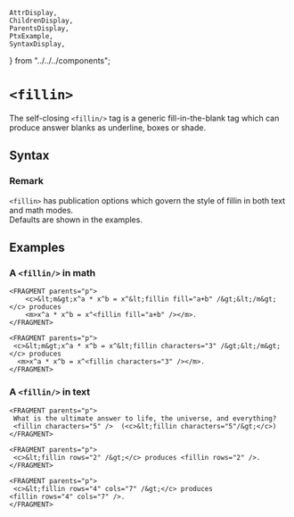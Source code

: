     AttrDisplay,
    ChildrenDisplay,
    ParentsDisplay,
    PtxExample,
    SyntaxDisplay,
} from "../../../components";

# `<fillin>`

The self-closing `<fillin/>` tag is a generic fill-in-the-blank tag 
which can produce answer blanks as underline, boxes or shade.

## Syntax

<SyntaxDisplay name="fillin" />

### Remark
`<fillin>` has publication options which govern the style 
of fillin in both text and math modes.  
 Defaults are shown in the examples.

## Examples

### A `<fillin/>` in math

```ptx-example
<FRAGMENT parents="p">
    <c>&lt;m&gt;x^a * x^b = x^&lt;fillin fill="a+b" /&gt;&lt;/m&gt;</c> produces
    <m>x^a * x^b = x^<fillin fill="a+b" /></m>.
</FRAGMENT>

<FRAGMENT parents="p">
 <c>&lt;m&gt;x^a * x^b = x^&lt;fillin characters="3" /&gt;&lt;/m&gt;</c> produces
  <m>x^a * x^b = x^<fillin characters="3" /></m>.
</FRAGMENT>
```

### A `<fillin/>` in text

```ptx-example
<FRAGMENT parents="p">
 What is the ultimate answer to life, the universe, and everything?
 <fillin characters="5" />  (<c>&lt;fillin characters="5"/&gt;</c>)
</FRAGMENT>

<FRAGMENT parents="p">
 <c>&lt;fillin rows="2" /&gt;</c> produces <fillin rows="2" />.
</FRAGMENT>

<FRAGMENT parents="p">
 <c>&lt;fillin rows="4" cols="7" /&gt;</c> produces
<fillin rows="4" cols="7" />.
</FRAGMENT>
```
